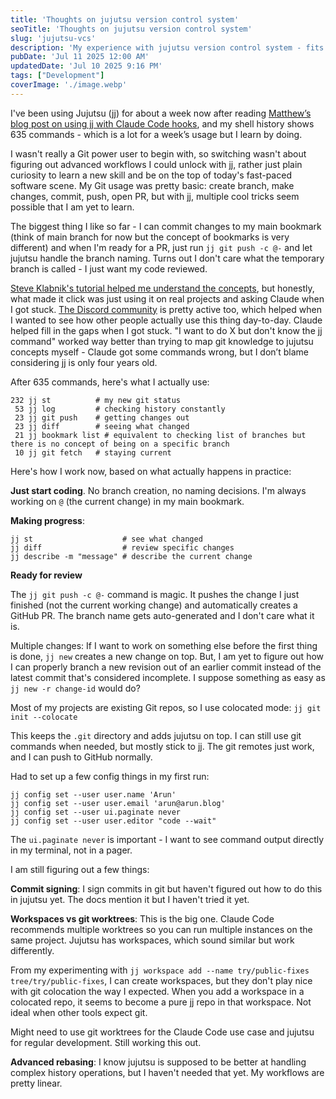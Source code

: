 ```yaml
---
title: 'Thoughts on jujutsu version control system'
seoTitle: 'Thoughts on jujutsu version control system'
slug: 'jujutsu-vcs'
description: 'My experience with jujutsu version control system - fits my linear development needs, but lots to learn to unlock the full powers of it.'
pubDate: 'Jul 11 2025 12:00 AM'
updatedDate: 'Jul 10 2025 9:16 PM'
tags: ["Development"]
coverImage: './image.webp'
---
```


I've been using Jujutsu (jj) for about a week now after reading [Matthew’s blog post on using jj with Claude Code hooks](https://matthewsanabria.dev/posts/running-jujutsu-with-claude-code-hooks/), and my shell history shows 635 commands - which is a lot for a week’s usage but I learn by doing. 


I wasn't really a Git power user to begin with, so switching wasn't about figuring out advanced workflows I could unlock with jj, rather just plain curiosity to learn a new skill and be on the top of today's fast-paced software scene. My Git usage was pretty basic: create branch, make changes, commit, push, open PR, but with jj, multiple cool tricks seem possible that I am yet to learn. 


The biggest thing I like so far - I can commit changes to my main bookmark (think of main branch for now but the concept of bookmarks is very different) and when I'm ready for a PR, just run `jj git push -c @-` and let jujutsu handle the branch naming. Turns out I don't care what the temporary branch is called - I just want my code reviewed.


[Steve Klabnik's tutorial helped me understand the concepts](https://steveklabnik.github.io/jujutsu-tutorial/), but honestly, what made it click was just using it on real projects and asking Claude when I got stuck. [The Discord community](https://discord.com/invite/dkmfj3aGQN) is pretty active too, which helped when I wanted to see how other people actually use this thing day-to-day. Claude helped fill in the gaps when I got stuck. "I want to do X but don't know the jj command" worked way better than trying to map git knowledge to jujutsu concepts myself - Claude got some commands wrong, but I don’t blame considering jj is only four years old.


After 635 commands, here's what I actually use:


```shell
232 jj st          # my new git status
 53 jj log         # checking history constantly  
 23 jj git push    # getting changes out
 23 jj diff        # seeing what changed
 21 jj bookmark list # equivalent to checking list of branches but there is no concept of being on a specific branch
 10 jj git fetch   # staying current
```


Here's how I work now, based on what actually happens in practice:


**Just start coding**. No branch creation, no naming decisions. I'm always working on `@` (the current change) in my main bookmark.


**Making progress**:


```shell
jj st                    # see what changed
jj diff                  # review specific changes  
jj describe -m "message" # describe the current change
```


**Ready for review**


The `jj git push -c @-` command is magic. It pushes the change I just finished (not the current working change) and automatically creates a GitHub PR. The branch name gets auto-generated and I don't care what it is.


Multiple changes: If I want to work on something else before the first thing is done, `jj new` creates a new change on top. But, I am yet to figure out how I can properly branch a new revision out of an earlier commit instead of the latest commit that's considered incomplete. I suppose something as easy as `jj new -r change-id` would do?


Most of my projects are existing Git repos, so I use colocated mode: `jj git init --colocate`


This keeps the `.git` directory and adds jujutsu on top. I can still use git commands when needed, but mostly stick to jj. The git remotes just work, and I can push to GitHub normally.


Had to set up a few config things in my first run:


```shell
jj config set --user user.name 'Arun'
jj config set --user user.email 'arun@arun.blog'  
jj config set --user ui.paginate never
jj config set --user user.editor "code --wait"

```


The `ui.paginate never` is important - I want to see command output directly in my terminal, not in a pager.


I am still figuring out a few things:


**Commit signing**: I sign commits in git but haven't figured out how to do this in jujutsu yet. The docs mention it but I haven't tried it yet.


**Workspaces vs git worktrees**: This is the big one. Claude Code recommends multiple worktrees so you can run multiple instances on the same project. Jujutsu has workspaces, which sound similar but work differently.


From my experimenting with `jj workspace add --name try/public-fixes tree/try/public-fixes`, I can create workspaces, but they don't play nice with git colocation the way I expected. When you add a workspace in a colocated repo, it seems to become a pure jj repo in that workspace. Not ideal when other tools expect git.


Might need to use git worktrees for the Claude Code use case and jujutsu for regular development. Still working this out.


**Advanced rebasing**: I know jujutsu is supposed to be better at handling complex history operations, but I haven't needed that yet. My workflows are pretty linear.

